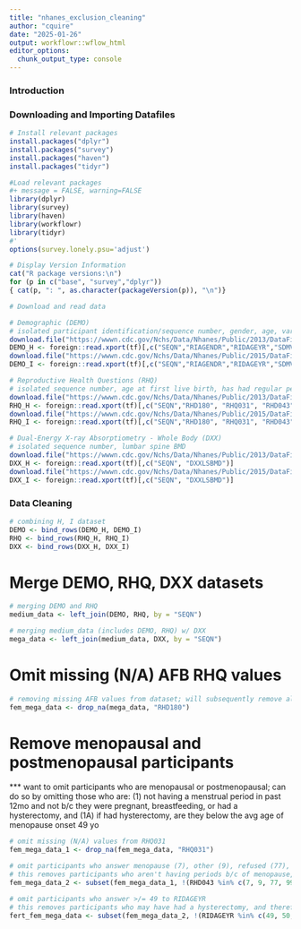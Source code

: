 ```yaml
---
title: "nhanes_exclusion_cleaning"
author: "cquire"
date: "2025-01-26"
output: workflowr::wflow_html
editor_options:
  chunk_output_type: console
---
```


### Introduction


### Downloading and Importing Datafiles
```r
# Install relevant packages
install.packages("dplyr")
install.packages("survey")
install.packages("haven")
install.packages("tidyr")
```

```r
#Load relevant packages
#+ message = FALSE, warning=FALSE
library(dplyr)
library(survey)
library(haven)
library(workflowr)
library(tidyr)
#'
options(survey.lonely.psu='adjust')

# Display Version Information
cat("R package versions:\n")
for (p in c("base", "survey","dplyr"))
{ cat(p, ": ", as.character(packageVersion(p)), "\n")}
```

```r
# Download and read data

# Demographic (DEMO)
# isolated participant identification/sequence number, gender, age, variances
download.file("https://wwwn.cdc.gov/Nchs/Data/Nhanes/Public/2013/DataFiles/DEMO_H.XPT", tf <- tempfile(), mode="wb")
DEMO_H <- foreign::read.xport(tf)[,c("SEQN","RIAGENDR","RIDAGEYR","SDMVSTRA","SDMVPSU","WTMEC2YR")]
download.file("https://wwwn.cdc.gov/Nchs/Data/Nhanes/Public/2015/DataFiles/DEMO_I.xpt", tf <- tempfile(), mode="wb")
DEMO_I <- foreign::read.xport(tf)[,c("SEQN","RIAGENDR","RIDAGEYR","SDMVSTRA","SDMVPSU","WTMEC2YR")]

# Reproductive Health Questions (RHQ)
# isolated sequence number, age at first live birth, has had regular periods in the last 12 mo, reason for not having regular periods in last 12 mo
download.file("https://wwwn.cdc.gov/Nchs/Data/Nhanes/Public/2013/DataFiles/RHQ_H.XPT", tf <- tempfile(), mode="wb")
RHQ_H <- foreign::read.xport(tf)[,c("SEQN","RHD180", "RHQ031", "RHD043")]
download.file("https://wwwn.cdc.gov/Nchs/Data/Nhanes/Public/2015/DataFiles/RHQ_I.xpt", tf <- tempfile(), mode="wb")
RHQ_I <- foreign::read.xport(tf)[,c("SEQN","RHD180", "RHQ031", "RHD043")]

# Dual-Energy X-ray Absorptiometry - Whole Body (DXX)
# isolated sequence number, lumbar spine BMD
download.file("https://wwwn.cdc.gov/Nchs/Data/Nhanes/Public/2013/DataFiles/DXX_H.xpt", tf <- tempfile(), mode="wb")
DXX_H <- foreign::read.xport(tf)[,c("SEQN", "DXXLSBMD")]
download.file("https://wwwn.cdc.gov/Nchs/Data/Nhanes/Public/2015/DataFiles/DXX_I.xpt", tf <- tempfile(), mode="wb")
DXX_I <- foreign::read.xport(tf)[,c("SEQN", "DXXLSBMD")]
```

### Data Cleaning
```r
# combining H, I dataset
DEMO <- bind_rows(DEMO_H, DEMO_I)
RHQ <- bind_rows(RHQ_H, RHQ_I)
DXX <- bind_rows(DXX_H, DXX_I)
```

# Merge DEMO, RHQ, DXX datasets
```r
# merging DEMO and RHQ
medium_data <- left_join(DEMO, RHQ, by = "SEQN")

# merging medium_data (includes DEMO, RHQ) w/ DXX
mega_data <- left_join(medium_data, DXX, by = "SEQN")
```

# Omit missing (N/A) AFB RHQ values
```r
# removing missing AFB values from dataset; will subsequently remove all males from set
fem_mega_data <- drop_na(mega_data, "RHD180")
```

# Remove menopausal and postmenopausal participants
*** want to omit participants who are menopausal or postmenopausal; can do so by omitting those who are:
(1) not having a menstrual period in past 12mo and not b/c they were pregnant, breastfeeding, or had a hysterectomy, and
  (1A) if had hysterectomy, are they below the avg age of menopause onset 49 yo

```r
# omit missing (N/A) values from RHQ031
fem_mega_data_1 <- drop_na(fem_mega_data, "RHQ031")

# omit participants who answer menopause (7), other (9), refused (77), don't know (99) to RHD043
# this removes participants who aren't having periods b/c of menopause, another reason, or refused/don't know
fem_mega_data_2 <- subset(fem_mega_data_1, !(RHD043 %in% c(7, 9, 77, 99)))

# omit participants who answer >/= 49 to RIDAGEYR
# this removes participants who may have had a hysterectomy, and therefore cannot say if they are experiencing menopause (based on lack of menstruation), and are at or above the average age that menopause occurs  
fert_fem_mega_data <- subset(fem_mega_data_2, !(RIDAGEYR %in% c(49, 50, 51, 52, 53, 54, 55, 56, 57, 58, 59, 60, 61, 62, 63, 64, 65, 66, 67, 68, 69, 70, 71, 72, 73, 74, 75, 76, 77, 78, 79, 80)))
```




